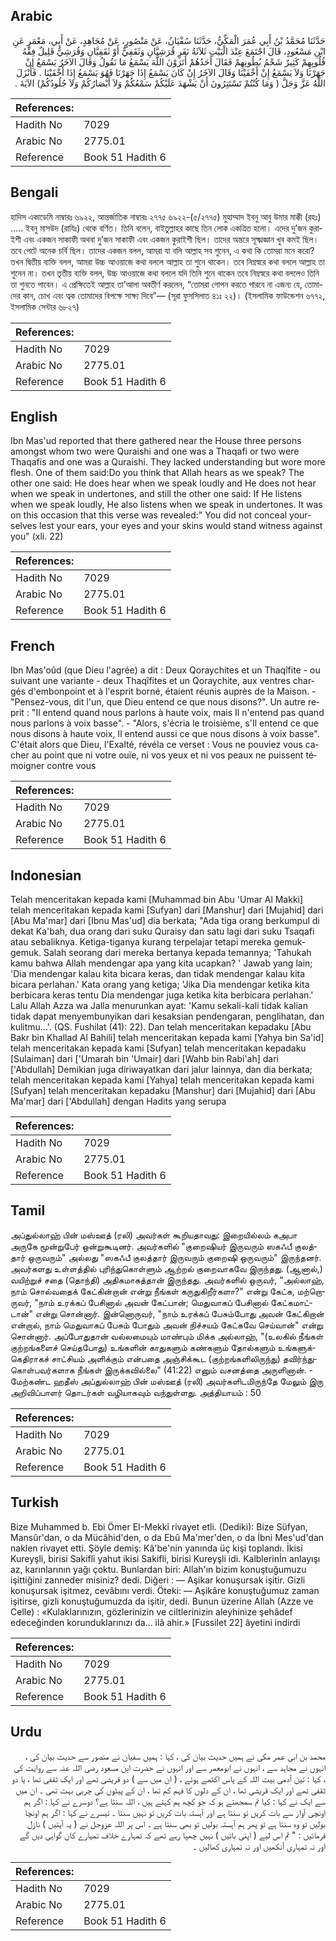 ## Arabic


<div dir="rtl" lang="ar" style={{fontSize:'larger',backgroundColor:'#f8f9fa',padding:20}}>
حَدَّثَنَا مُحَمَّدُ بْنُ أَبِي عُمَرَ الْمَكِّيُّ، حَدَّثَنَا سُفْيَانُ، عَنْ مَنْصُورٍ، عَنْ مُجَاهِدٍ، عَنْ أَبِي، مَعْمَرٍ عَنِ ابْنِ مَسْعُودٍ، قَالَ اجْتَمَعَ عِنْدَ الْبَيْتِ ثَلاَثَةُ نَفَرٍ قُرَشِيَّانِ وَثَقَفِيٌّ أَوْ ثَقَفِيَّانِ وَقُرَشِيٌّ قَلِيلٌ فِقْهُ قُلُوبِهِمْ كَثِيرٌ شَحْمُ بُطُونِهِمْ فَقَالَ أَحَدُهُمْ أَتَرَوْنَ اللَّهَ يَسْمَعُ مَا نَقُولُ وَقَالَ الآخَرُ يَسْمَعُ إِنْ جَهَرْنَا وَلاَ يَسْمَعُ إِنْ أَخْفَيْنَا وَقَالَ الآخَرُ إِنْ كَانَ يَسْمَعُ إِذَا جَهَرْنَا فَهُوَ يَسْمَعُ إِذَا أَخْفَيْنَا ‏.‏ فَأَنْزَلَ اللَّهُ عَزَّ وَجَلَّ ‏(‏ وَمَا كُنْتُمْ تَسْتَتِرُونَ أَنْ يَشْهَدَ عَلَيْكُمْ سَمْعُكُمْ وَلاَ أَبْصَارُكُمْ وَلاَ جُلُودُكُمْ‏)‏ الآيَةَ ‏.‏
</div>
<div style={{backgroundColor:'#f8f9fa',padding:20, marginBottom: 10}}><table> <thead> <tr> <th>References:</th> <th></th> </tr> </thead> <tbody><tr><td>Hadith No</td><td>7029</td></tr><tr><td>Arabic No</td><td>2775.01</td></tr><tr><td>Reference</td><td>Book 51 Hadith 6</td></tr></tbody></table></div>

## Bengali


<div dir="ltr" lang="bn" style={{fontSize:'larger',backgroundColor:'#f8f9fa',padding:20}}>
হাদিস একাডেমি নাম্বারঃ ৬৯২২, আন্তর্জাতিক নাম্বারঃ ২৭৭৫ ৬৯২২-(৫/২৭৭৫) মুহাম্মাদ ইবনু আবু উমার মাক্কী (রহঃ) ..... ইবনু মাসউদ (রাযিঃ) থেকে বর্ণিত। তিনি বলেন, বাইতুল্লাহর কাছে তিন লোক একত্রিত হলো। এদের দু’জন কুরাইশী এবং একজন সাকাফী অথবা দু’জন সাকাফী এবং একজন কুরাইশী ছিল। তাদের অন্তরে সূক্ষ্মজ্ঞান খুব কমই ছিল। তবে পেটে অনেক চর্বি ছিল। তাদের একজন বলল, আমরা যা বলি আল্লাহ সব শুনেন, এ কথা কি তোমরা মনে করো? তখন দ্বিতীয় ব্যক্তি বলল, আমরা উচ্চ আওয়াজে কথা বললে আল্লাহ তা শুনে থাকেন। তবে নিম্নস্বরে কথা বললে আল্লাহ তা শুনেন না। তখন তৃতীয় ব্যক্তি বলল, উচ্চ আওয়াজে কথা বললে যদি তিনি শুনে থাকেন তবে নিম্নস্বরে কথা বললেও তিনি তা শুনতে পাবেন। এ প্রেক্ষিতেই আল্লাহ তা’আলা অবতীর্ণ করলেন, “তোমরা গোপন করতে পারবে না এজন্য যে, তোমাদের কান, চোখ এবং ত্বক তোমাদের বিপক্ষে সাক্ষ্য দিবে”— (সূরা ফুসসিলাত ৪১ঃ ২২)। (ইসলামিক ফাউন্ডেশন ৬৭৭২, ইসলামিক সেন্টার ৬৮২৭)
</div>
<div style={{backgroundColor:'#f8f9fa',padding:20, marginBottom: 10}}><table> <thead> <tr> <th>References:</th> <th></th> </tr> </thead> <tbody><tr><td>Hadith No</td><td>7029</td></tr><tr><td>Arabic No</td><td>2775.01</td></tr><tr><td>Reference</td><td>Book 51 Hadith 6</td></tr></tbody></table></div>

## English


<div dir="ltr" lang="en" style={{fontSize:'larger',backgroundColor:'#f8f9fa',padding:20}}>
Ibn Mas'ud reported that there gathered near the House three persons amongst whom two were Quraishi and one was a Thaqafi or two were Thaqafis and one was a Quraishi. They lacked understanding but wore more flesh. One of them said:Do you think that Allah hears as we speak? The other one said: He does hear when we speak loudly and He does not hear when we speak in undertones, and still the other one said: If He listens when we speak loudly, He also listens when we speak in undertones. It was on this occasion that this verse was revealed:" You did not conceal yourselves lest your ears, your eyes and your skins would stand witness against you" (xli. 22)
</div>
<div style={{backgroundColor:'#f8f9fa',padding:20, marginBottom: 10}}><table> <thead> <tr> <th>References:</th> <th></th> </tr> </thead> <tbody><tr><td>Hadith No</td><td>7029</td></tr><tr><td>Arabic No</td><td>2775.01</td></tr><tr><td>Reference</td><td>Book 51 Hadith 6</td></tr></tbody></table></div>

## French


<div dir="ltr" lang="fr" style={{fontSize:'larger',backgroundColor:'#f8f9fa',padding:20}}>
Ibn Mas'oûd (que Dieu l'agrée) a dit : Deux Qoraychites et un Thaqîfite - ou suivant une variante - deux Thaqîfites et un Qoraychite, aux ventres chargés d'embonpoint et à l'esprit borné, étaient réunis auprès de la Maison. - "Pensez-vous, dit l'un, que Dieu entend ce que nous disons?". Un autre reprit : "Il entend quand nous parlons à haute voix, mais Il n'entend pas quand nous parlons à voix basse". - "Alors, s'écria le troisième, s'Il entend ce que nous disons à haute voix, Il entend aussi ce que nous disons à voix basse". C'était alors que Dieu, l'Exalté, révéla ce verset : Vous ne pouviez vous cacher au point que ni votre ouïe, ni vos yeux et ni vos peaux ne puissent témoigner contre vous
</div>
<div style={{backgroundColor:'#f8f9fa',padding:20, marginBottom: 10}}><table> <thead> <tr> <th>References:</th> <th></th> </tr> </thead> <tbody><tr><td>Hadith No</td><td>7029</td></tr><tr><td>Arabic No</td><td>2775.01</td></tr><tr><td>Reference</td><td>Book 51 Hadith 6</td></tr></tbody></table></div>

## Indonesian


<div dir="ltr" lang="id" style={{fontSize:'larger',backgroundColor:'#f8f9fa',padding:20}}>
Telah menceritakan kepada kami [Muhammad bin Abu 'Umar Al Makki] telah menceritakan kepada kami [Sufyan] dari [Manshur] dari [Mujahid] dari [Abu Ma'mar] dari [Ibnu Mas'ud] dia berkata; "Ada tiga orang berkumpul di dekat Ka'bah, dua orang dari suku Quraisy dan satu lagi dari suku Tsaqafi atau sebaliknya. Ketiga-tiganya kurang terpelajar tetapi mereka gemuk-gemuk. Salah seorang dari mereka bertanya kepada temannya; 'Tahukah kamu bahwa Allah mendengar apa yang kita ucapkan? ' Jawab yang lain; 'Dia mendengar kalau kita bicara keras, dan tidak mendengar kalau kita bicara perlahan.' Kata orang yang ketiga; 'Jika Dia mendengar ketika kita berbicara keras tentu Dia mendengar juga ketika kita berbicara perlahan.' Lalu Allah Azza wa Jalla menurunkan ayat: 'Kamu sekali-kali tidak kalian tidak dapat menyembunyikan dari kesaksian pendengaran, penglihatan, dan kulitmu…'. (QS. Fushilat (41): 22). Dan telah menceritakan kepadaku [Abu Bakr bin Khallad Al Bahili] telah menceritakan kepada kami [Yahya bin Sa'id] telah menceritakan kepada kami [Sufyan] telah menceritakan kepadaku [Sulaiman] dari ['Umarah bin 'Umair] dari [Wahb bin Rabi'ah] dari ['Abdullah] Demikian juga diriwayatkan dari jalur lainnya, dan dia berkata; telah menceritakan kepada kami [Yahya] telah menceritakan kepada kami [Sufyan] telah menceritakan kepadaku [Manshur] dari [Mujahid] dari [Abu Ma'mar] dari ['Abdullah] dengan Hadits yang serupa
</div>
<div style={{backgroundColor:'#f8f9fa',padding:20, marginBottom: 10}}><table> <thead> <tr> <th>References:</th> <th></th> </tr> </thead> <tbody><tr><td>Hadith No</td><td>7029</td></tr><tr><td>Arabic No</td><td>2775.01</td></tr><tr><td>Reference</td><td>Book 51 Hadith 6</td></tr></tbody></table></div>

## Tamil


<div dir="ltr" lang="ta" style={{fontSize:'larger',backgroundColor:'#f8f9fa',padding:20}}>
அப்துல்லாஹ் பின் மஸ்ஊத் (ரலி) அவர்கள் கூறியதாவது: இறையில்லம் கஅபா அருகே மூன்றுபேர் ஒன்றுகூடினர். அவர்களில் "குறைஷியர் இருவரும் ஸகஃபீ குலத்தார் ஒருவரும்" அல்லது "ஸகஃபீ குலத்தார் இருவரும் குறைஷி ஒருவரும்" இருந்தனர். அவர்களது உள்ளத்தில் புரிந்துகொள்ளும் ஆற்றல் குறைவாகவே இருந்தது. (ஆனால்,) வயிற்றுச் சதை (தொந்தி) அதிகமாகத்தான் இருந்தது. அவர்களில் ஒருவர், "அல்லாஹ், நாம் சொல்வதைக் கேட்கின்றான் என்று நீங்கள் கருதுகிறீர்களா?" என்று கேட்க, மற்றொருவர், "நாம் உரக்கப் பேசினால் அவன் கேட்பான்; மெதுவாகப் பேசினால் கேட்கமாட்டான்" என்று சொன்னார். இன்னொருவர், "நாம் உரக்கப் பேசும்போது அவன் கேட்கிறான் என்றால், நாம் மெதுவாகப் பேசும் போதும் அவன் நிச்சயம் கேட்கவே செய்வான்" என்று சொன்னார். அப்போதுதான் வல்லமையும் மாண்பும் மிக்க அல்லாஹ், "(உலகில் நீங்கள் குற்றங்களைச் செய்தபோது) உங்களின் காதுகளும் கண்களும் தோல்களும் உங்களுக்கெதிராகச் சாட்சியம் அளிக்கும் என்பதை அஞ்சிக்கூட (குற்றங்களிலிருந்து) தவிர்ந்துகொள்பவர்களாக நீங்கள் இருக்கவில்லை" (41:22) எனும் வசனத்தை அருளினான். - மேற்கண்ட ஹதீஸ் அப்துல்லாஹ் பின் மஸ்ஊத் (ரலி) அவர்களிடமிருந்தே மேலும் இரு அறிவிப்பாளர் தொடர்கள் வழியாகவும் வந்துள்ளது. அத்தியாயம் : 50
</div>
<div style={{backgroundColor:'#f8f9fa',padding:20, marginBottom: 10}}><table> <thead> <tr> <th>References:</th> <th></th> </tr> </thead> <tbody><tr><td>Hadith No</td><td>7029</td></tr><tr><td>Arabic No</td><td>2775.01</td></tr><tr><td>Reference</td><td>Book 51 Hadith 6</td></tr></tbody></table></div>

## Turkish


<div dir="ltr" lang="tr" style={{fontSize:'larger',backgroundColor:'#f8f9fa',padding:20}}>
Bize Muhammed b. Ebi Ömer EI-Mekkî rivayet etli. (Dediki): Bize Süfyan, Mansûr'dan, o da Mücâhid'den, o da Ebû Ma'mer'den, o da İbni Mes'ud'dan naklen rivayet etti. Şöyle demiş: Kâ'be'nin yanında üç kişi toplandı. İkisi Kureyşli, birisi Sakifli yahut ikisi Sakifli, birisi Kureyşli idi. Kalblerinİn anlayışı az, karınlarının yağı çoktu. Bunlardan biri: Allah'ın bizim konuştuğumuzu işittiğini zanneder misiniz? dedi. Diğeri : — Aşikar konuşursak işitir. Gizli konuşursak işitmez, cevâbını verdi. Öteki: — Aşikâre konuştuğumuz zaman işitirse, gizli konuştuğumuzda da işitir, dedi. Bunun üzerine Allah (Azze ve Celle) : «Kulaklarınızın, gözlerinizin ve ciltlerinizin aleyhinize şehâdef edeceğinden korunduklarınızı da... ilâ ahir.» [Fussilet 22] âyetini indirdi
</div>
<div style={{backgroundColor:'#f8f9fa',padding:20, marginBottom: 10}}><table> <thead> <tr> <th>References:</th> <th></th> </tr> </thead> <tbody><tr><td>Hadith No</td><td>7029</td></tr><tr><td>Arabic No</td><td>2775.01</td></tr><tr><td>Reference</td><td>Book 51 Hadith 6</td></tr></tbody></table></div>

## Urdu


<div dir="rtl" lang="ur" style={{fontSize:'larger',backgroundColor:'#f8f9fa',padding:20}}>
محمد بن ابی عمر مکی نے ہمیں حدیث بیان کی ، کہا : ہمیں سفیان نے منصور سے حدیث بیان کی ، انہوں نے مجاہد سے ، انہوں نے ابومعمر سے اور انہوں نے حضرت ابن مسعود رضی اللہ عنہ سے روایت کی ، کہا : تین آدمی بیت اللہ کے پاس اکٹھے ہوئے ، ( ان میں سے ) دو قریشی تھے اور ایک ثقفی تھا ، یا دو ثقفی تھے اور ایک قریشی تھا ، ان کے دلوں کا فہم کم تھا ، ان کے پیٹوں کی چربی بہت تھی ۔ ان میں سے ایک نے کہا : کیا تم سمجھتے ہو کہ جو کچھ ہم کہتے ہیں ، اللہ سنتا ہے؟ دوسرے نے کہا : اگر ہم اونچی آواز سے بات کریں تو سنتا ہے اور آہستہ بات کریں تو نہیں سنتا ۔ تیسرے نے کہا : اگر ہم اونچا بولیں تو وہ سنتا ہے تو پھر ہم آہستہ بولیں تو بھی سنتا ہے ۔ اس پر اللہ عزوجل نے ( یہ آیتیں ) نازل فرمائیں : " تم اس لیے ( اپنی باتیں ) نہیں چھپا رہے تھے کہ تمہارے خلاف تمہارے کان گواہی دیں گے اور نہ تمہاری آنکھیں اور نہ تمہاری کھالیں ۔
</div>
<div style={{backgroundColor:'#f8f9fa',padding:20, marginBottom: 10}}><table> <thead> <tr> <th>References:</th> <th></th> </tr> </thead> <tbody><tr><td>Hadith No</td><td>7029</td></tr><tr><td>Arabic No</td><td>2775.01</td></tr><tr><td>Reference</td><td>Book 51 Hadith 6</td></tr></tbody></table></div>